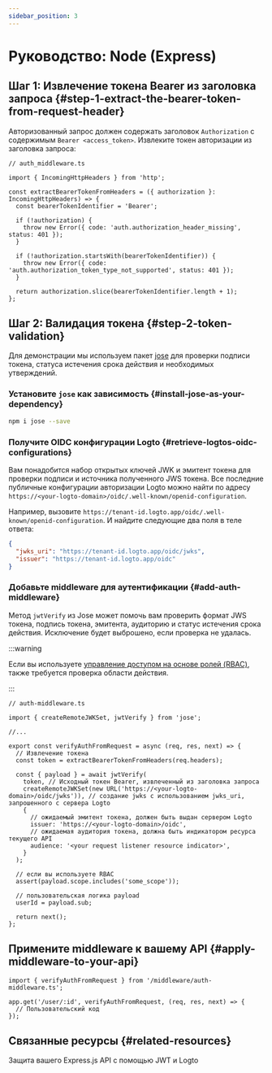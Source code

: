 ```yaml
---
sidebar_position: 3
---
```


# Руководство: Node (Express)

## Шаг 1: Извлечение токена Bearer из заголовка запроса \{#step-1-extract-the-bearer-token-from-request-header}

Авторизованный запрос должен содержать заголовок `Authorization` с содержимым `Bearer <access_token>`. Извлеките токен авторизации из заголовка запроса:

```tsx
// auth_middleware.ts

import { IncomingHttpHeaders } from 'http';

const extractBearerTokenFromHeaders = ({ authorization }: IncomingHttpHeaders) => {
  const bearerTokenIdentifier = 'Bearer';

  if (!authorization) {
    throw new Error({ code: 'auth.authorization_header_missing', status: 401 });
  }

  if (!authorization.startsWith(bearerTokenIdentifier)) {
    throw new Error({ code: 'auth.authorization_token_type_not_supported', status: 401 });
  }

  return authorization.slice(bearerTokenIdentifier.length + 1);
};
```

## Шаг 2: Валидация токена \{#step-2-token-validation}

Для демонстрации мы используем пакет [jose](https://github.com/panva/jose) для проверки подписи токена, статуса истечения срока действия и необходимых утверждений.

### Установите `jose` как зависимость \{#install-jose-as-your-dependency}

```bash
npm i jose --save
```

### Получите OIDC конфигурации Logto \{#retrieve-logtos-oidc-configurations}

Вам понадобится набор открытых ключей JWK и эмитент токена для проверки подписи и источника полученного JWS токена. Все последние публичные конфигурации авторизации Logto можно найти по адресу `https://<your-logto-domain>/oidc/.well-known/openid-configuration`.

Например, вызовите `https://tenant-id.logto.app/oidc/.well-known/openid-configuration`. И найдите следующие два поля в теле ответа:

```json
{
  "jwks_uri": "https://tenant-id.logto.app/oidc/jwks",
  "issuer": "https://tenant-id.logto.app/oidc"
}
```

### Добавьте middleware для аутентификации \{#add-auth-middleware}

Метод `jwtVerify` из Jose может помочь вам проверить формат JWS токена, подпись токена, эмитента, аудиторию и статус истечения срока действия. Исключение будет выброшено, если проверка не удалась.

:::warning

Если вы используете [управление доступом на основе ролей (RBAC)](/authorization/role-based-access-control/protect-api-resources-with-rbac), также требуется проверка области действия.

:::

```tsx
// auth-middleware.ts

import { createRemoteJWKSet, jwtVerify } from 'jose';

//...

export const verifyAuthFromRequest = async (req, res, next) => {
  // Извлечение токена
  const token = extractBearerTokenFromHeaders(req.headers);

  const { payload } = await jwtVerify(
    token, // Исходный токен Bearer, извлеченный из заголовка запроса
    createRemoteJWKSet(new URL('https://<your-logto-domain>/oidc/jwks')), // создание jwks с использованием jwks_uri, запрошенного с сервера Logto
    {
      // ожидаемый эмитент токена, должен быть выдан сервером Logto
      issuer: 'https://<your-logto-domain>/oidc',
      // ожидаемая аудитория токена, должна быть индикатором ресурса текущего API
      audience: '<your request listener resource indicator>',
    }
  );

  // если вы используете RBAC
  assert(payload.scope.includes('some_scope'));

  // пользовательская логика payload
  userId = payload.sub;

  return next();
};
```

## Примените middleware к вашему API \{#apply-middleware-to-your-api}

```tsx
import { verifyAuthFromRequest } from '/middleware/auth-middleware.ts';

app.get('/user/:id', verifyAuthFromRequest, (req, res, next) => {
  // Пользовательский код
});
```

## Связанные ресурсы \{#related-resources}

<Url href="https://blog.logto.io/protect-your-express-js-api">
  Защита вашего Express.js API с помощью JWT и Logto
</Url>
